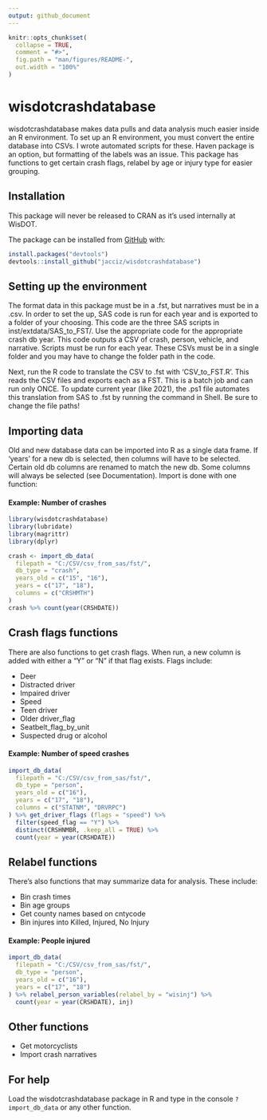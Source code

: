 ```yaml
---
output: github_document
---
```


<!-- README.md is generated from README.Rmd. Please edit that file -->

```r
knitr::opts_chunk$set(
  collapse = TRUE,
  comment = "#>",
  fig.path = "man/figures/README-",
  out.width = "100%"
)
```

# wisdotcrashdatabase

<!-- badges: start -->
<!-- badges: end -->

wisdotcrashdatabase makes data pulls and data analysis much easier inside an R environment. To set up an R environment, you must convert the entire database into CSVs. I wrote automated scripts for these. Haven package is an option, but formatting of the labels was an issue. This package has functions to get certain crash flags, relabel by age or injury type for easier grouping.

## Installation

This package will never be released to CRAN as it's used internally at WisDOT.

The package can be installed from [GitHub](https://github.com/) with:

``` r
install.packages("devtools")
devtools::install_github("jacciz/wisdotcrashdatabase")
```

## Setting up the environment
The format data in this package must be in a .fst, but narratives must be in a .csv. In order to set the up, SAS code is run for each year and is exported to a folder of your choosing. This code are the three SAS scripts in inst/extdata/SAS_to_FST/. Use the appropriate code for the appropriate crash db year. This code outputs a CSV of crash, person, vehicle, and narrative. Scripts must be run for each year. These CSVs must be in a single folder and you may have to change the folder path in the code.

Next, run the R code to translate the CSV to .fst with 'CSV_to_FST.R'. This reads the CSV files and exports each as a FST. This is a batch job and can run only ONCE. To update current year (like 2021), the .ps1 file automates this translation from SAS to .fst by running the command in Shell. Be sure to change the file paths!

## Importing data

Old and new database data can be imported into R as a single data frame. If 'years' for a new db is selected, then columns will have to be selected. Certain old db columns are renamed to match the new db. Some columns will always be selected (see Documentation). Import is done with one function:

#### Example: Number of crashes
```r
library(wisdotcrashdatabase)
library(lubridate)
library(magrittr)
library(dplyr)

crash <- import_db_data(
  filepath = "C:/CSV/csv_from_sas/fst/",
  db_type = "crash",
  years_old = c("15", "16"),
  years = c("17", "18"),
  columns = c("CRSHMTH")
)
crash %>% count(year(CRSHDATE))
```

## Crash flags functions
There are also functions to get crash flags. When run, a new column is added with either a "Y" or "N" if that flag exists.
Flags include:

* Deer 
* Distracted driver 
* Impaired driver 
* Speed 
* Teen driver 
* Older driver_flag 
* Seatbelt_flag_by_unit 
* Suspected drug or alcohol 

#### Example: Number of speed crashes
```r

import_db_data(
  filepath = "C:/CSV/csv_from_sas/fst/",
  db_type = "person",
  years_old = c("16"),
  years = c("17", "18"),
  columns = c("STATNM", "DRVRPC")
) %>% get_driver_flags (flags = "speed") %>%
  filter(speed_flag == "Y") %>%
  distinct(CRSHNMBR, .keep_all = TRUE) %>%
  count(year = year(CRSHDATE))
```

## Relabel functions
There's also functions that may summarize data for analysis.
These include:

* Bin crash times 
* Bin age groups 
* Get county names based on cntycode 
* Bin injures into Killed, Injured, No Injury 

#### Example: People injured
```r
import_db_data(
  filepath = "C:/CSV/csv_from_sas/fst/",
  db_type = "person",
  years_old = c("16"),
  years = c("17", "18")
) %>% relabel_person_variables(relabel_by = "wisinj") %>%
  count(year = year(CRSHDATE), inj)
```
## Other functions
* Get motorcyclists 
* Import crash narratives

## For help
Load the wisdotcrashdatabase package in R and type in the console `?import_db_data` or any other function.
